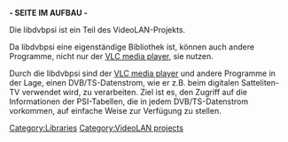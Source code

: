 {{Languages|libdvbpsi}}
{{Lowercase}}

'''- SEITE IM AUFBAU -'''

Die libdvbpsi ist ein Teil des VideoLAN-Projekts.

Da libdvbpsi eine eigenständige Bibliothek ist, können auch andere Programme, nicht nur der [[VLC media player]], sie nutzen.

Durch die libdvbpsi sind der [[VLC media player]] und andere Programme in der Lage, einen DVB/TS-Datenstrom, wie er z.B. beim digitalen Satteliten-TV verwendet wird, zu verarbeiten. Ziel ist es, den Zugriff auf die Informationen der PSI-Tabellen, die in jedem DVB/TS-Datenstrom vorkommen, auf einfache Weise zur Verfügung zu stellen. 
[[Category:Libraries]] [[Category:VideoLAN projects]]